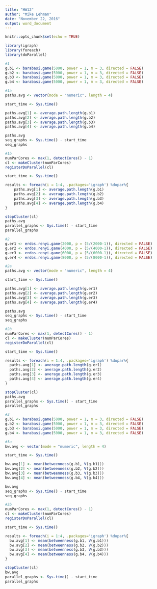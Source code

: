 ```yaml
---
title: "HW12"
author: "Mike Lehman"
date: "November 22, 2016"
output: word_document
---
```


```r
knitr::opts_chunk$set(echo = TRUE)
```

```r
library(igraph)
library(foreach)
library(doParallel)
```

```r
#1
g.b1 <- barabasi.game(5000, power = 1, m = 3, directed = FALSE)
g.b2 <- barabasi.game(5000, power = 1, m = 3, directed = FALSE)
g.b3 <- barabasi.game(5000, power = 1, m = 3, directed = FALSE)
g.b4 <- barabasi.game(5000, power = 1, m = 3, directed = FALSE)
```

```r
#1a
paths.avg <- vector(mode = "numeric", length = 4)

start_time <- Sys.time()

paths.avg[1] <- average.path.length(g.b1)
paths.avg[2] <- average.path.length(g.b2)
paths.avg[3] <- average.path.length(g.b3)
paths.avg[4] <- average.path.length(g.b4)

paths.avg
seq_graphs <- Sys.time() - start_time
seq_graphs
```

```r
#1b
numParCores <- max(1, detectCores() - 1)
cl <- makeCluster(numParCores)
registerDoParallel(cl)

start_time <- Sys.time()

results <- foreach(i = 1:4, .packages='igraph') %dopar%{
    paths.avg[1] <- average.path.length(g.b1)
    paths.avg[2] <- average.path.length(g.b2)
    paths.avg[3] <- average.path.length(g.b3)
    paths.avg[4] <- average.path.length(g.b4)
}

stopCluster(cl)
paths.avg
parallel_graphs <- Sys.time() - start_time
parallel_graphs
```

```r
#2
g.er1 <- erdos.renyi.game(2000, p = (5/(2000-1)), directed = FALSE)
g.er2 <- erdos.renyi.game(4000, p = (5/(4000-1)), directed = FALSE)
g.er3 <- erdos.renyi.game(6000, p = (5/(6000-1)), directed = FALSE)
g.er4 <- erdos.renyi.game(8000, p = (5/(8000-1)), directed = FALSE)
```

```r
#2a
paths.avg <- vector(mode = "numeric", length = 4)

start_time <- Sys.time()

paths.avg[1] <- average.path.length(g.er1)
paths.avg[2] <- average.path.length(g.er2)
paths.avg[3] <- average.path.length(g.er3)
paths.avg[4] <- average.path.length(g.er4)

paths.avg
seq_graphs <- Sys.time() - start_time
seq_graphs
```

```r
#2b
numParCores <- max(1, detectCores() - 1)
cl <- makeCluster(numParCores)
registerDoParallel(cl)

start_time <- Sys.time()

results <- foreach(i = 1:4, .packages='igraph') %dopar%{
  paths.avg[1] <- average.path.length(g.er1)
  paths.avg[2] <- average.path.length(g.er2)
  paths.avg[3] <- average.path.length(g.er3)
  paths.avg[4] <- average.path.length(g.er4)
}

stopCluster(cl)
paths.avg
parallel_graphs <- Sys.time() - start_time
parallel_graphs
```

```r
#3
g.b1 <- barabasi.game(5000, power = 1, m = 3, directed = FALSE)
g.b2 <- barabasi.game(5000, power = 1, m = 3, directed = FALSE)
g.b3 <- barabasi.game(5000, power = 1, m = 3, directed = FALSE)
g.b4 <- barabasi.game(5000, power = 1, m = 3, directed = FALSE)
```

```r
#3a
bw.avg <- vector(mode = "numeric", length = 4)

start_time <- Sys.time()

bw.avg[1] <- mean(betweenness(g.b1, V(g.b1)))
bw.avg[2] <- mean(betweenness(g.b2, V(g.b2)))
bw.avg[3] <- mean(betweenness(g.b3, V(g.b3)))
bw.avg[4] <- mean(betweenness(g.b4, V(g.b4)))

bw.avg
seq_graphs <- Sys.time() - start_time
seq_graphs
```

```r
#3b
numParCores <- max(1, detectCores() - 1)
cl <- makeCluster(numParCores)
registerDoParallel(cl)

start_time <- Sys.time()

results <- foreach(i = 1:4, .packages='igraph') %dopar%{
  bw.avg[1] <- mean(betweenness(g.b1, V(g.b1)))
  bw.avg[2] <- mean(betweenness(g.b2, V(g.b2)))
  bw.avg[3] <- mean(betweenness(g.b3, V(g.b3)))
  bw.avg[4] <- mean(betweenness(g.b4, V(g.b4)))
}

stopCluster(cl)
bw.avg
parallel_graphs <- Sys.time() - start_time
parallel_graphs
```